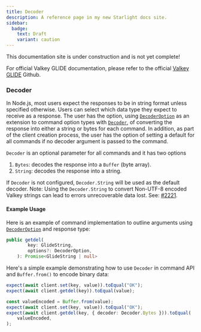 ```yaml
---
title: Decoder
description: A reference page in my new Starlight docs site.
sidebar:
  badge:
    text: Draft
    variant: caution
---
```



<Aside type="caution" title="Work In Progress!">
This documentation site is under construction and is not yet complete!

For official Valkey GLIDE documentation, please refer to the official [Valkey GLIDE](https://github.com/valkey-io/valkey-glide) Github.
</Aside>


### Decoder

In Node.js, most users expect the responses to be in string format unless specified otherwise. Users can select which data type they expect to receive as a response. The user has the option, using [`DecoderOption`](https://github.com/valkey-io/valkey-glide/blob/79fdec50bbef4310cb12e46a69f14c18378afb44/node/src/BaseClient.ts#L295) as an extension to command option types with [`Decoder`](https://github.com/valkey-io/valkey-glide/blob/79fdec50bbef4310cb12e46a69f14c18378afb44/node/src/BaseClient.ts#L283), of converting the response into either a string or bytes for each command. In addition, as part of the client creation process, the user has the option of setting a default for all commands if no decoder argument is passed to the command.

`Decoder` is an optional parameter for all commands and it has two options

1. `Bytes`: decodes the response into a `Buffer` (byte array).
2. `String`: decodes the response into a string.

If `Decoder` is not configured, `Decoder.String` will be used as the default decoder.
Note: Using the `Decoder.String` to convert Non-UTF-8 encoded Valkey strings can lead to errors unrecoverable data lost. See: [#2221](https://github.com/valkey-io/valkey-glide/discussions/2221).

#### Example Usage

Here is an example of command implementation to outline arguments using [`DecoderOption`](https://github.com/valkey-io/valkey-glide/blob/79fdec50bbef4310cb12e46a69f14c18378afb44/node/src/BaseClient.ts#L295) and response type:

```typescript
public getdel(
        key: GlideString,
        options?: DecoderOption,
    ): Promise<GlideString | null>
```

Here's a simple example demonstrating how to use `Decoder` in command API and `Buffer.from()` to encode binary data:

```typescript
expect(await client.set(key, value)).toEqual("OK");
expect(await client.getdel(key)).toEqual(value);

const valueEncoded = Buffer.from(value);
expect(await client.set(key, value)).toEqual("OK");
expect(await client.getdel(key, { decoder: Decoder.Bytes })).toEqual(
    valueEncoded,
);
```

